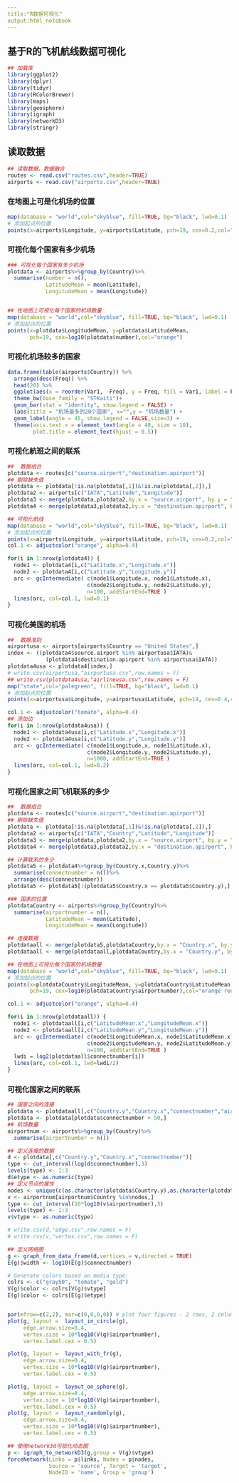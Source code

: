 ```yaml
---
title:"R数据可视化"
output:html_notebook
---
```


## 基于R的飞机航线数据可视化


```r
## 加载库
library(ggplot2)
library(dplyr)
library(tidyr)
library(RColorBrewer)
library(maps)
library(geosphere)
library(igraph)
library(networkD3)
library(stringr)
```

## 读取数据

```r
## 读取数据，数据融合
routes <- read.csv("routes.csv",header=TRUE)
airports <- read.csv("airports.csv",header=TRUE)

```

### 在地图上可是化机场的位置

```r

map(database = "world",col="skyblue", fill=TRUE, bg="black", lwd=0.1)
# 添加起点的位置
points(x=airports$Longitude, y=airports$Latitude, pch=19, cex=0.2,col="orange")

```

### 可视化每个国家有多少机场

```r

### 可视化每个国家有多少机场
plotdata <- airports%>%group_by(Country)%>%
  summarise(number = n(),
            LatitudeMean = mean(Latitude),
            LongitudeMean = mean(Longitude))


## 在地图上可视化每个国家的机场数量
map(database = "world",col="skyblue", fill=TRUE, bg="black", lwd=0.1)
# 添加起点的位置
points(x=plotdata$LongitudeMean, y=plotdata$LatitudeMean,
       pch=19, cex=log10(plotdata$number),col="orange")

```


### 可视化机场较多的国家

```r

data.frame(table(airports$Country)) %>% 
  arrange(desc(Freq)) %>% 
  head(20) %>% 
  ggplot(aes(x = reorder(Var1, -Freq), y = Freq, fill = Var1, label = Freq)) + 
  theme_bw(base_family = "STKaiti")+
  geom_bar(stat = "identity", show.legend = FALSE) +
  labs(title = "机场最多的20个国家", x="",y = "机场数量") +
  geom_label(angle = 45, show.legend = FALSE,size=3) +
  theme(axis.text.x = element_text(angle = 40, size = 10),
        plot.title = element_text(hjust = 0.5))

```


### 可视化航班之间的联系


```r

##  数据组合
plotdata <- routes[c("source.airport","destination.apirport")]
## 剔除缺失值
plotdata <- plotdata[!is.na(plotdata[,1])&!is.na(plotdata[,2]),]
plotdata2 <- airports[c("IATA","Latitude","Longitude")]
plotdata3 <- merge(plotdata,plotdata2,by.x = "source.airport", by.y = "IATA")
plotdata4 <- merge(plotdata3,plotdata2,by.x = "destination.apirport", by.y = "IATA")

## 可视化航线
map(database = "world",col="skyblue", fill=TRUE, bg="black", lwd=0.1)
# 添加起点的位置
points(x=airports$Longitude, y=airports$Latitude, pch=19, cex=0.2,col="orange red")
col.1 <- adjustcolor("orange", alpha=0.4)

for(i in 1:nrow(plotdata4)) {
  node1 <- plotdata4[i,c("Latitude.x","Longitude.x")]
  node2 <- plotdata4[i,c("Latitude.y","Longitude.y")]
  arc <- gcIntermediate( c(node1$Longitude.x, node1$Latitude.x),
                         c(node2$Longitude.y, node2$Latitude.y),
                         n=100, addStartEnd=TRUE )
  lines(arc, col=col.1, lwd=0.1)
}


```

### 可视化美国的机场

```r
##  数据准别
airportusa <- airports[airports$Country == "United States",]
index <- ((plotdata4$source.airport %in% airportusa$IATA)&
            (plotdata4$destination.apirport %in% airportusa$IATA))
plotdata4usa <- plotdata4[index,]
# write.csv(airportusa,"airportusa.csv",row.names = F)
## write.csv(plotdata4usa,"airlineusa.csv",row.names = F)
map("state",col="palegreen", fill=TRUE, bg="black", lwd=0.1)
# 添加起点的位置
points(x=airportusa$Longitude, y=airportusa$Latitude, pch=19, cex=0.4,col="orange")

col.1 <- adjustcolor("tomato", alpha=0.4)
## 添加边
for(i in 1:nrow(plotdata4usa)) {
  node1 <- plotdata4usa[i,c("Latitude.x","Longitude.x")]
  node2 <- plotdata4usa[i,c("Latitude.y","Longitude.y")]
  arc <- gcIntermediate( c(node1$Longitude.x, node1$Latitude.x),
                         c(node2$Longitude.y, node2$Latitude.y),
                         n=1000, addStartEnd=TRUE )
  lines(arc, col=col.1, lwd=0.2)
}


```


### 可视化国家之间飞机联系的多少

```r
##  数据组合
plotdata <- routes[c("source.airport","destination.apirport")]
## 剔除缺失值
plotdata <- plotdata[!is.na(plotdata[,1])&!is.na(plotdata[,2]),]
plotdata2 <- airports[c("IATA","Country","Latitude","Longitude")]
plotdata3 <- merge(plotdata,plotdata2,by.x = "source.airport", by.y = "IATA")
plotdata4 <- merge(plotdata3,plotdata2,by.x = "destination.apirport", by.y = "IATA")

## 计算联系的多少
plotdata5 <- plotdata4%>%group_by(Country.x,Country.y)%>%
  summarise(connectnumber = n())%>%
  arrange(desc(connectnumber))
plotdata5 <- plotdata5[!(plotdata5$Country.x == plotdata5$Country.y),]

### 国家的位置
plotdataCountry <- airports%>%group_by(Country)%>%
  summarise(airportnumber = n(),
            LatitudeMean = mean(Latitude),
            LongitudeMean = mean(Longitude))

## 连接数据
plotdataall <- merge(plotdata5,plotdataCountry,by.x = "Country.x", by.y = "Country")
plotdataall <- merge(plotdataall,plotdataCountry,by.x = "Country.y", by.y = "Country")

## 在地图上可视化每个国家的机场数量
map(database = "world",col="skyblue", fill=TRUE, bg="black", lwd=0.1)
# 添加起点的位置
points(x=plotdataCountry$LongitudeMean, y=plotdataCountry$LatitudeMean,
       pch=19, cex=log10(plotdataCountry$airportnumber),col="orange red")

col.1 <- adjustcolor("orange", alpha=0.4)

for(i in 1:nrow(plotdataall)) {
  node1 <- plotdataall[i,c("LatitudeMean.x","LongitudeMean.x")]
  node2 <- plotdataall[i,c("LatitudeMean.y","LongitudeMean.y")]
  arc <- gcIntermediate( c(node1$LongitudeMean.x, node1$LatitudeMean.x),
                         c(node2$LongitudeMean.y, node2$LatitudeMean.y),
                         n=100, addStartEnd=TRUE )
  lwdi = log2(plotdataall$connectnumber[i])
  lines(arc, col=col.1, lwd=lwdi/2)
}


```

### 可视化国家之间的联系

```r
## 国家之间的连接
plotdata <- plotdataall[,c("Country.y","Country.x","connectnumber","airportnumber.x")]
plotdata <- plotdata[plotdata$connectnumber > 50,]
## 机场数量
airportnum <- airports%>%group_by(Country)%>%
  summarise(airportnumber = n())

## 定义连接的数据
d <- plotdata[,c("Country.y","Country.x","connectnumber")]
type <- cut_interval(log(d$connectnumber),3)
levels(type) <- 1:3
d$etype <- as.numeric(type)
## 定义节点的属性
nodes <- unique(c(as.character(plotdata$Country.y),as.character(plotdata$Country.x)))
v <- airportnum[airportnum$Country %in%nodes,]
type <- cut_interval(10*log10(v$airportnumber),3)
levels(type) <- 1:3
v$vtype <- as.numeric(type)

# write.csv(d,"edge.csv",row.names = F)
# write.csv(v,"vertex.csv",row.names = F)

## 定义网络图
g <- graph_from_data_frame(d,vertices = v,directed = TRUE)
E(g)$width <- log10(E(g)$connectnumber)

# Generate colors based on media type:
colrs <- c("gray50", "tomato", "gold")
V(g)$color <- colrs[V(g)$vtype]
E(g)$color <- colrs[E(g)$etype]


par(mfrow=c(2,2), mar=c(0,0,0,0)) # plot four figures - 2 rows, 2 columns
plot(g, layout =  layout_in_circle(g),
     edge.arrow.size=0.4,
     vertex.size = 10*log10(V(g)$airportnumber), 
     vertex.label.cex = 0.5)

plot(g, layout =  layout_with_fr(g),
     edge.arrow.size=0.4,
     vertex.size = 10*log10(V(g)$airportnumber), 
     vertex.label.cex = 0.5)

plot(g, layout =  layout_on_sphere(g),
     edge.arrow.size=0.4,
     vertex.size = 10*log10(V(g)$airportnumber), 
     vertex.label.cex = 0.5)
plot(g, layout =  layout_randomly(g),
     edge.arrow.size=0.4,
     vertex.size = 10*log10(V(g)$airportnumber), 
     vertex.label.cex = 0.5)

```


```r
## 使用network3d可视化动态图
p <- igraph_to_networkD3(g,group = V(g)$vtype)
forceNetwork(Links = p$links, Nodes = p$nodes, 
             Source = 'source', Target = 'target', 
             NodeID = 'name', Group = 'group')

```






